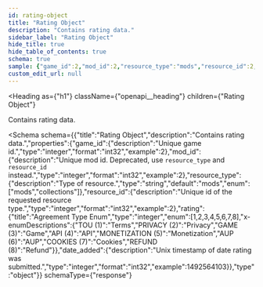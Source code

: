 ```yaml
---
id: rating-object
title: "Rating Object"
description: "Contains rating data."
sidebar_label: "Rating Object"
hide_title: true
hide_table_of_contents: true
schema: true
sample: {"game_id":2,"mod_id":2,"resource_type":"mods","resource_id":2,"rating":1,"date_added":1492564103}
custom_edit_url: null
---
```



<Heading
  as={"h1"}
  className={"openapi__heading"}
  children={"Rating Object"}
>
</Heading>



Contains rating data.

<Schema
  schema={{"title":"Rating Object","description":"Contains rating data.","properties":{"game_id":{"description":"Unique game id.","type":"integer","format":"int32","example":2},"mod_id":{"description":"Unique mod id. Deprecated, use `resource_type` and `resource_id` instead.","type":"integer","format":"int32","example":2},"resource_type":{"description":"Type of resource.","type":"string","default":"mods","enum":["mods","collections"]},"resource_id":{"description":"Unique id of the requested resource type.","type":"integer","format":"int32","example":2},"rating":{"title":"Agreement Type Enum","type":"integer","enum":[1,2,3,4,5,6,7,8],"x-enumDescriptions":{"TOU (1)":"Terms","PRIVACY (2)":"Privacy","GAME (3)":"Game","API (4)":"API","MONETIZATION (5)":"Monetization","AUP (6)":"AUP","COOKIES (7)":"Cookies","REFUND (8)":"Refund"}},"date_added":{"description":"Unix timestamp of date rating was submitted.","type":"integer","format":"int32","example":1492564103}},"type":"object"}}
  schemaType={"response"}
>
  
</Schema>
            